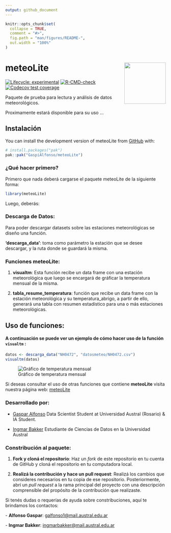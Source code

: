 ```yaml
---
output: github_document
---
```


<!-- README.md is generated from README.Rmd. Please edit that file -->

```r
knitr::opts_chunk$set(
  collapse = TRUE,
  comment = "#>",
  fig.path = "man/figures/README-",
  out.width = "100%"
)
```

# meteoLite <img src="figures/meteoLite-original.png" align="right" width="130"/>
<!-- badges: start -->

[![Lifecycle:
experimental](https://img.shields.io/badge/lifecycle-experimental-orange.svg)](https://lifecycle.r-lib.org/articles/stages.html#experimental)
[![R-CMD-check](https://github.com/GaspiAlfonso/meteoLite/actions/workflows/R-CMD-check.yaml/badge.svg)](https://github.com/GaspiAlfonso/meteoLite/actions/workflows/R-CMD-check.yaml)
[![Codecov test coverage](https://codecov.io/gh/GaspiAlfonso/meteoLite/graph/badge.svg)](https://app.codecov.io/gh/GaspiAlfonso/meteoLite)
<!-- badges: end -->

Paquete de prueba para lectura y análisis de datos meteorológicos.

Proximamente estará disponible para su uso ...

## Instalación

You can install the development version of meteoLite from [GitHub](https://github.com/) with:

``` r
# install.packages("pak")
pak::pak("GaspiAlfonso/meteoLite")
```
### ¿Qué hacer primero?
Primero que nada deberá cargarse el paquete meteoLite de la siguiente forma:
```r
library(meteoLite)
```
Luego, deberás: 

### Descarga de Datos:

Para poder descargar datasets sobre las estaciones meteorológicas  se diseño una función.

**'descarga_data'**: toma como parámetro la estación que se desee descargar, y la ruta donde se guardará la misma.

### Funciones meteoLite: 

1. **visualtm**: Esta función recibe un data frame con una estación meteorológica que luego se encargará de gráficar la temperatura mensual de la misma.

2. **tabla_resume_temperatura**: función que recibe un data frame con la estación meteorológica y su temperatura_abrigo, a partir de ello, generará una tabla con resumen estadístico para una o más estaciones meteorológicas.

## Uso de funciones:

#### A continuación se puede ver un ejemplo de cómo hacer uso de la función `visualtm` :

```r
datos <- descarga_data("NH0472", "datosmeteo/NH0472.csv")
visualtm(datos)
```
<figure>
  <img src="inst/figures/grafico_visualtm.png" alt="Gráfico de temperatura mensual" />
  <figcaption aria-hidden="true">Gráfico de temperatura mensual</figcaption>
</figure>

Si deseas consultar el uso de otras funciones que contiene **meteoLite** visita nuestra página web: [meteoLite](https://gaspialfonso.github.io/meteoLite/)

### Desarrollado por:

- [Gaspar Alfonso](https://github.com/GaspiAlfonso)
  Data Scientist Student at Universidad Austral (Rosario) & IA Student. 
  
- [Ingmar Bakker](https://github.com/Ingbakk16)
  Estudiante de Ciencias de Datos en la Universidad Austral

### Constribución al paquete:
1. **Fork y cloná el repositorio**: Haz un *fork* de este repositorio en tu cuenta de GitHub y cloná el repositorio en tu computadora local.

2. **Realizá la contribución y hace un pull request**: Realizá los cambios  que consideres necesarios en tu copia de ese repositorio. 
Posteriormente, abrí un *pull request* a la rama principal del proyecto con una descripción comprensible del propósito de la contribución que realizaste. 

Si tenés dudas o requerías de ayuda sobre constribuciones, aquí te brindamos los contactos:

\- **Alfonso Gaspar**: [galfonso1@mail.austral.edu.ar](mailto:galfonso1@mail.austral.edu.ar)

\- **Ingmar Bakker**: [ingmarbakker@mail.austral.edu.ar](mailto:ingmarbakker@mail.austral.edu.ar)


